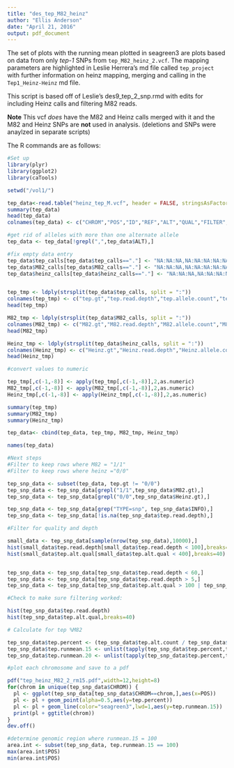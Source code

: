 ```yaml
---
title: "des_tep_M82_heinz"
author: "Ellis Anderson"
date: "April 21, 2016"
output: pdf_document
---
```


The set of plots with the running mean plotted in seagreen3 are plots based on data from only _tep-1_ SNPs from `tep_M82_heinz_2.vcf`. The mapping parameters are highlighted in Leslie Herrera's md file called `tep_project` with further information on heinz mapping, merging and calling in the `Tep1_Heinz-Heinz` md file.

This script is based off of Leslie's des9_tep_2_snp.rmd with edits for including Heinz calls and filtering M82 reads.

**Note** This vcf _does_ have the M82 and Heinz calls merged with it and the M82 and Heinz SNPs are **not** used in analysis. (deletions and SNPs were anaylzed in separate scripts)


The R commands are as follows:

```r
#Set up
library(plyr)
library(ggplot2)
library(caTools)

setwd("/vol1/")

tep_data<-read.table("heinz_tep_M.vcf", header = FALSE, stringsAsFactors=FALSE)
summary(tep_data)
head(tep_data)
colnames(tep_data) <- c("CHROM","POS","ID","REF","ALT","QUAL","FILTER","INFO","FORMAT","tep_calls","M82_calls","heinz_calls")

#get rid of alleles with more than one alternate allele
tep_data <- tep_data[!grepl(",",tep_data$ALT),]

#fix empty data entry
tep_data$tep_calls[tep_data$tep_calls=="."] <- "NA:NA:NA,NA:NA:NA:NA:NA:NA,NA,NA"
tep_data$M82_calls[tep_data$M82_calls=="."] <- "NA:NA:NA,NA:NA:NA:NA:NA:NA,NA,NA"
tep_data$heinz_calls[tep_data$heinz_calls=="."] <- "NA:NA:NA,NA:NA:NA:NA:NA:NA,NA,NA"


tep_tmp <- ldply(strsplit(tep_data$tep_calls, split = ":"))
colnames(tep_tmp) <- c("tep.gt","tep.read.depth","tep.allele.count","tep.ref.count","tep.ref.qual","tep.alt.count","tep.alt.qual","tep.gt.likeli")
head(tep_tmp)

M82_tmp <- ldply(strsplit(tep_data$M82_calls, split = ":"))
colnames(M82_tmp) <- c("M82.gt","M82.read.depth","M82.allele.count","M82.ref.depth","M82.ref.qual","M82.alt.depth","M82.alt.qual","M82.lik")
head(M82_tmp)

Heinz_tmp <- ldply(strsplit(tep_data$heinz_calls, split = ":"))
colnames(Heinz_tmp) <- c("Heinz.gt","Heinz.read.depth","Heinz.allele.count","Heinz.ref.depth","Heinz.ref.qual","Heinz.alt.depth","Heinz.alt.qual","Heinz.lik")
head(Heinz_tmp)

#convert values to numeric

tep_tmp[,c(-1,-8)] <- apply(tep_tmp[,c(-1,-8)],2,as.numeric)
M82_tmp[,c(-1,-8)] <- apply(M82_tmp[,c(-1,-8)],2,as.numeric)
Heinz_tmp[,c(-1,-8)] <- apply(Heinz_tmp[,c(-1,-8)],2,as.numeric)

summary(tep_tmp)
summary(M82_tmp)
summary(Heinz_tmp)

tep_data<- cbind(tep_data, tep_tmp, M82_tmp, Heinz_tmp)

names(tep_data)

#Next steps
#Filter to keep rows where M82 = "1/1"
#Filter to keep rows where heinz ="0/0"

tep_snp_data <- subset(tep_data, tep.gt != "0/0")
tep_snp_data <- tep_snp_data[grepl("1/1",tep_snp_data$M82.gt),]
tep_snp_data <- tep_snp_data[grepl("0/0",tep_snp_data$Heinz.gt),]

tep_snp_data <- tep_snp_data[grep("TYPE=snp", tep_snp_data$INFO),]
tep_snp_data <- tep_snp_data[!is.na(tep_snp_data$tep.read.depth),]

#Filter for quality and depth

small_data <- tep_snp_data[sample(nrow(tep_snp_data),10000),]
hist(small_data$tep.read.depth[small_data$tep.read.depth < 100],breaks=50)
hist(small_data$tep.alt.qual[small_data$tep.alt.qual < 400],breaks=40)


tep_snp_data <- tep_snp_data[tep_snp_data$tep.read.depth < 60,]
tep_snp_data <- tep_snp_data[tep_snp_data$tep.read.depth > 5,]
tep_snp_data <- tep_snp_data[tep_snp_data$tep.alt.qual > 100 | tep_snp_data$tep.ref.qual > 100,]

#Check to make sure filtering worked:

hist(tep_snp_data$tep.read.depth)
hist(tep_snp_data$tep.alt.qual,breaks=40)

# Calculate for tep %M82

tep_snp_data$tep.percent <- (tep_snp_data$tep.alt.count / tep_snp_data$tep.read.depth)*100
tep_snp_data$tep.runmean.15 <- unlist(tapply(tep_snp_data$tep.percent,tep_snp_data$CHROM,runmean,k=15,endrule="constant"))
tep_snp_data$tep.runmean.20 <- unlist(tapply(tep_snp_data$tep.percent,tep_snp_data$CHROM,runmean,k=20,endrule="constant"))

#plot each chromosome and save to a pdf

pdf("tep_heinz_M82_2_rm15.pdf",width=12,height=8)
for(chrom in unique(tep_snp_data$CHROM)) {
  pl <- ggplot(tep_snp_data[tep_snp_data$CHROM==chrom,],aes(x=POS))
  pl <- pl + geom_point(alpha=0.5,aes(y=tep.percent))
  pl <- pl + geom_line(color="seagreen3",lwd=1,aes(y=tep.runmean.15))
  print(pl + ggtitle(chrom))
}
dev.off()

#determine genomic region where runmean.15 = 100
area.int <- subset(tep_snp_data, tep.runmean.15 == 100)
max(area.int$POS)
min(area.int$POS)
```
